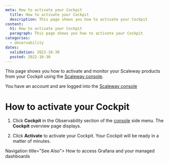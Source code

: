 ```yaml
---
meta: How to activate your Cockpit
  title: How to activate your Cockpit
  description: This page shows you how to activate your Cockpit
content:
  h1: How to activate your Cockpit
  paragraph: This page shows you how to activate your Cockpit
categories:
  - observability
dates:
  validation: 2022-10-30
  posted: 2022-10-30
---
```


This page shows you how to activate and monitor your Scaleway products from your Cockpit using the [Scaleway console](https://console.scaleway.com/).

<Message type="requirement">

 You have an account and are logged into the [Scaleway console](https://console.scaleway.com)

</Message>

# How to activate your Cockpit


1. Click **Cockpit** in the Observability section of the [console](https://console.scaleway.com/) side menu. The **Cockpit** overview page displays.

2. Click **Activate** to activate your Cockpit. Your Cockpit will be ready in a matter of minutes.


Navigation title="See Also">
  <NextButton to="/observability/cockpit/how-to/access-grafana-and-managed-dashboards/">How to access Grafana and your managed dashboards</NextButton>
</Navigation>